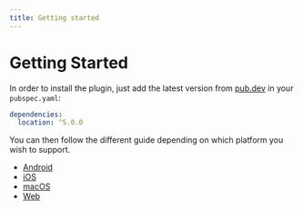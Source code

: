 ```yaml
---
title: Getting started
---
```


# Getting Started

In order to install the plugin, just add the latest version from
[pub.dev](https://pub.dev/packages/location) in your `pubspec.yaml`:

```yaml
dependencies:
  location: ^5.0.0
```

You can then follow the different guide depending on which platform you wish to
support.

- [Android](/installation/android)
- [iOS](/installation/ios)
- [macOS](/installation/macos)
- [Web](/installation/web)

